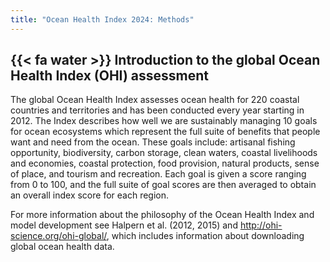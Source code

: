 ```yaml
---
title: "Ocean Health Index 2024: Methods"
---
```


## {{< fa water >}} Introduction to the global Ocean Health Index (OHI) assessment

The global Ocean Health Index assesses ocean health for 220 coastal countries and territories and has been conducted every year starting in 2012. The Index describes how well we are sustainably managing 10 goals for ocean ecosystems which represent the full suite of benefits that people want and need from the ocean. These goals include: artisanal fishing opportunity, biodiversity, carbon storage, clean waters, coastal livelihoods and economies, coastal protection, food provision, natural products, sense of place, and tourism and recreation. Each goal is given a score ranging from 0 to 100, and the full suite of goal scores are then averaged to obtain an overall index score for each region.

For more information about the philosophy of the Ocean Health Index and model development see Halpern et al. (2012, 2015) and <http://ohi-science.org/ohi-global/>, which includes information about downloading global ocean health data.